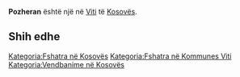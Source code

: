 {{Fshat në 
 | Emri                = Pozheran
 | EmriAlt                = 
 | NAME_SHORT_FORM=      
 | NAME_GENERIC=      
 | NAME_SORT_NAME_RO=      POZHERAN
 | FULL_NAME_RO = Pozheran
 | FULL_NAME_ND_RO=Pozheran
 | SORT_NAME_RG=POZHERAN
 | FULL_NAME_RG=Pozheran
 | FULL_NAME_ND_RG=Pozheran
 | SRP_NAME_SHORT_FORM=      
 | SRP_NAME_GENERIC=      
 | SRP_NAME_SORT_NAME_RO=      
 | SRP_FULL_NAME_RO = 
 | SRP_FULL_NAME_ND_RO=
 | SRP_SORT_NAME_RG=
 | SRP_FULL_NAME_RG=
 | SRP_FULL_NAME_ND_RG=
 | Emri (Rasa dhanore) = 
 | Figura              = 
 | Shteti              = Kosovo
 | Komuna              = Viti
 | Kodi postar         = 
 | Sipërfaqja          = 

 | Popullsia           = 

 | Regj. i popullsisë  = 
 | Dend. e popullsisë  = 
 | Faqja zyrtare       = 
 <!--- Koordinatat ----> 
 | Gjerësia            = 42.365833
 | Gjatësia            = 21.340278
 | Lartësia            = 
}}
'''Pozheran''' është një [[]] në [[Viti]] të [[Kosovës]].

<!-- == Gjeografia == -->
<!-- == Historia == -->
<!-- == Demografia == -->
== Shih edhe ==
{{Komuna Viti}}
{{Kosovo-Administrata-Cung}}

[[Kategoria:Fshatra në Kosovës]]
[[Kategoria:Fshatra në Kommunes Viti]]
[[Kategoria:Vendbanime në Kosovës]]